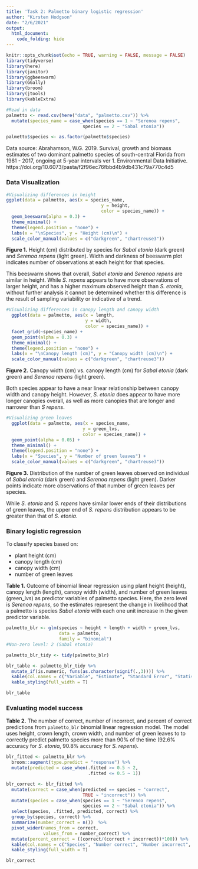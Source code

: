 ```yaml
---
title: 'Task 2: Palmetto binary logistic regression'
author: "Kirsten Hodgson"
date: "2/6/2021"
output: 
  html_document:
    code_folding: hide
---
```


```r
knitr::opts_chunk$set(echo = TRUE, warning = FALSE, message = FALSE)
library(tidyverse)
library(here)
library(janitor)
library(ggbeeswarm)
library(GGally)
library(broom)
library(jtools)
library(kableExtra)
```

```r
#Read in data
palmetto <- read.csv(here("data", "palmetto.csv")) %>% 
  mutate(species_name = case_when(species == 1 ~ "Serenoa repens",
                             species == 2 ~ "Sabal etonia"))

palmetto$species <- as.factor(palmetto$species)

```
Data source: 
Abrahamson, W.G. 2019. Survival, growth and biomass estimates of two dominant palmetto species of south-central Florida from 1981 - 2017, ongoing at 5-year intervals ver 1. Environmental Data Initiative. https://doi.org/10.6073/pasta/f2f96ec76fbbd4b9db431c79a770c4d5

### Data Visualization

```r
#Visualizing differences in height
ggplot(data = palmetto, aes(x = species_name, 
                                    y = height, 
                                    color = species_name)) +
  geom_beeswarm(alpha = 0.3) +
  theme_minimal() +
  theme(legend.position = "none") +
  labs(x = "\nSpecies", y = "Height (cm)\n") +
  scale_color_manual(values = c("darkgreen", "chartreuse3"))
```

**Figure 1.** Height (cm) distributed by species for *Sabal etonia* (dark green) and *Serenoa repens* (light green). Width and darkness of beeswarm plot indicates number of observations at each height for that species.

This beeswarm shows that overall, *Sabal etonia* and *Serenoa repens* are similar in height. While *S. repens* appears to have more observations of larger height, and has a higher maximum observed height than *S. etonia*, without further analysis it cannot be determined whether this difference is the result of sampling variability or indicative of a trend.

```r
#Visualizing differences in canopy length and canopy width
  ggplot(data = palmetto, aes(x = length, 
                              y = width, 
                              color = species_name)) +
  facet_grid(~species_name) +
  geom_point(alpha = 0.3) +
  theme_minimal() +
  theme(legend.position = "none") +
  labs(x = "\nCanopy length (cm)", y = "Canopy width (cm)\n") +
  scale_color_manual(values = c("darkgreen", "chartreuse3"))
```

**Figure 2.** Canopy width (cm) vs. canopy length (cm) for *Sabal etonia* (dark green) and *Serenoa repens* (light green).

Both species appear to have a near linear relationship between canopy width and canopy height. However, *S. etonia* does appear to have more longer canopies overall, as well as more canopies that are longer and narrower than *S repens*.

```r
#Visualizing green leaves
  ggplot(data = palmetto, aes(x = species_name, 
                             y = green_lvs, 
                             color = species_name)) +
  geom_point(alpha = 0.05) +
  theme_minimal() +
  theme(legend.position = "none") +
  labs(x = "Species", y = "Number of green leaves") +
  scale_color_manual(values = c("darkgreen", "chartreuse3"))
```

**Figure 3.** Distribution of the number of green leaves observed on individual of *Sabal etonia* (dark green) and *Serenoa repens* (light green). Darker points indicate more observations of that number of green leaves per species.

While *S. etonia* and *S. repens* have similar lower ends of their distributions of green leaves, the upper end of *S. repens* distribution appears to be greater than that of *S. etonia*.

### Binary logistic regression

To classify species based on:

- plant height (cm)
- canopy length (cm)
- canopy width (cm)
- number of green leaves

**Table 1.** Outcome of binomial linear regression using plant height (height), canopy length (length), canopy width (width), and number of green leaves (green_lvs) as predictor variables of palmetto species. Here, the zero level is *Serenoa repens*, so the estimates represent the change in likelihood that a palmetto is species *Sabal etonia* with each one unit increase in the given predictor variable.
```r
palmetto_blr <- glm(species ~ height + length + width + green_lvs,
                    data = palmetto,
                    family = "binomial")
#Non-zero level: 2 (Sabal etonia)

palmetto_blr_tidy <- tidy(palmetto_blr)

blr_table <- palmetto_blr_tidy %>% 
  mutate_if(is.numeric, funs(as.character(signif(.,3)))) %>% 
  kable(col.names = c("Variable", "Estimate", "Standard Error", "Statistic", "p-value"),  digits = 4) %>% 
  kable_styling(full_width = T)

blr_table
```

### Evaluating model success

**Table 2.** The number of correct, number of incorrect, and percent of correct predictions from `palmetto_blr` binomial linear regression model. The model uses height, crown length, crown width, and number of green leaves to to correctly predict palmetto species more than 90% of the time (92.6% accuracy for *S. etonia*, 90.8% accuracy for *S. repens*).
```r
blr_fitted <- palmetto_blr %>% 
  broom::augment(type.predict = "response") %>% 
  mutate(predicted = case_when(.fitted >= 0.5 ~ 2,
                               .fitted <= 0.5 ~ 1))

blr_correct <- blr_fitted %>% 
  mutate(correct = case_when(predicted == species ~ "correct",
                             TRUE ~ "incorrect")) %>% 
  mutate(species = case_when(species == 1 ~ "Serenoa repens",
                             species == 2 ~ "Sabal etonia")) %>% 
  select(species, .fitted, predicted, correct) %>% 
  group_by(species, correct) %>% 
  summarize(number_correct = n())  %>% 
  pivot_wider(names_from = correct,
              values_from = number_correct) %>% 
  mutate(percent_correct = ((correct/(correct + incorrect))*100)) %>% 
  kable(col.names = c("Species", "Number correct", "Number incorrect", "Percent correct")) %>% 
  kable_styling(full_width = T)

blr_correct
```

